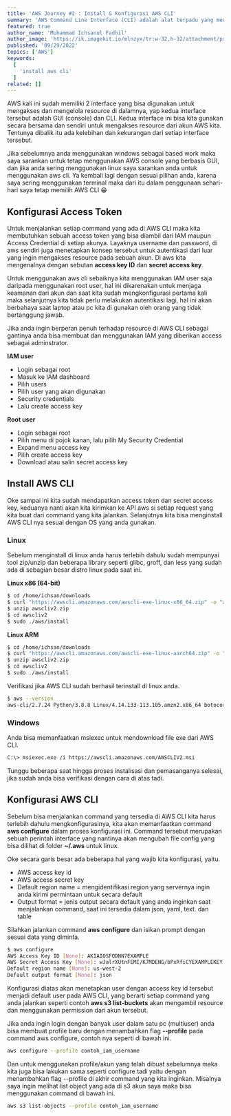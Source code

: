 ---
title: 'AWS Journey #2 : Install & Konfigurasi AWS CLI'
summary: 'AWS Command Line Interface (CLI) adalah alat terpadu yang menyediakan antarmuka yang konsisten untuk berinteraksi dengan semua bagian AWS'
featured: true
author_name: 'Muhammad Ichsanul Fadhil'
author_image: 'https://ik.imagekit.io/mlnzyx/tr:w-32,h-32/attachment/profile.webp'
published: '09/29/2022'
topics: ['AWS']
keywords:
  [
    'install aws cli'
  ]
related: []
---
AWS kali ini sudah memiliki 2 interface yang bisa digunakan untuk mengakses dan mengelola resource di dalamnya, yap kedua interface tersebut adalah GUI (console) dan CLI. Kedua interface ini bisa kita gunakan secara bersama dan sendiri untuk mengakses resource dari akun AWS kita. Tentunya dibalik itu ada kelebihan dan kekurangan dari setiap interface tersebut.

Jika sebelumnya anda menggunakan windows sebagai based work maka saya sarankan untuk tetap menggunakan AWS console yang berbasis GUI, dan jika anda sering menggunakan linux saya sarankan anda untuk menggunakan aws cli. Ya kembali lagi dengan sesuai pilihan anda, karena saya sering menggunakan terminal maka dari itu dalam penggunaan sehari-hari saya tetap memilih AWS CLI 😁

## Konfigurasi Access Token

Untuk menjalankan setiap command yang ada di AWS CLI maka kita membutuhkan sebuah access token yang bisa diambil dari IAM maupun Access Credential di setiap akunya. Layaknya username dan password, di aws sendiri juga menetapkan konsep tersebut untuk autentikasi dari luar yang ingin mengakses resource pada sebuah akun. Di aws kita mengenalnya dengan sebutan **access key ID** dan **secret access key**.

Untuk menggunakan aws cli sebaiknya kita menggunakan IAM user saja daripada menggunakan root user, hal ini dikarenakan untuk menjaga keamanan dari akun dan saat kita sudah mengkonfigurasi pertama kali maka selanjutnya kita tidak perlu melakukan autentikasi lagi, hal ini akan berbahaya saat laptop atau pc kita di gunakan oleh orang yang tidak bertanggung jawab.

Jika anda ingin berperan penuh terhadap resource di AWS CLI sebagai gantinya anda bisa membuat dan menggunakan IAM yang diberikan access sebagai adminstrator.

**IAM user**

* Login sebagai root
* Masuk ke IAM dashboard
* Pilih users
* Pilih user yang akan digunakan
* Security credentials
* Lalu create access key

**Root user**

* Login sebagai root
* Pilih menu di pojok kanan, lalu pilih My Security Credential
* Expand menu access key
* Pilih create access key
* Download atau salin secret access key

## Install AWS CLI

Oke sampai ini kita sudah mendapatkan access token dan secret access key, keduanya nanti akan kita kirimkan ke API aws si setiap request yang kita buat dari command yang kita jalankan. Selanjutnya kita bisa menginstall AWS CLI nya sesuai dengan OS yang anda gunakan.

### Linux

Sebelum menginstall di linux anda harus terlebih dahulu sudah mempunyai tool zip/unzip dan beberapa library seperti glibc, groff, dan less yang sudah ada di sebagian besar distro linux pada saat ini.

**Linux x86 (64-bit)**

```bash
$ cd /home/ichsan/downloads
$ curl "https://awscli.amazonaws.com/awscli-exe-linux-x86_64.zip" -o "awscliv2.zip"
$ unzip awscliv2.zip
$ cd awscliv2
$ sudo ./aws/install
```

**Linux ARM**

```bash
$ cd /home/ichsan/downloads
$ curl "https://awscli.amazonaws.com/awscli-exe-linux-aarch64.zip" -o "awscliv2.zip"
$ unzip awscliv2.zip
$ cd awscliv2
$ sudo ./aws/install
```

Verifikasi jika AWS CLI sudah berhasil terinstall di linux anda.

```bash
$ aws --version
aws-cli/2.7.24 Python/3.8.8 Linux/4.14.133-113.105.amzn2.x86_64 botocore/2.4.5
```

### Windows

Anda bisa memanfaatkan msiexec untuk mendownload file exe dari AWS CLI.

```bash
C:\> msiexec.exe /i https://awscli.amazonaws.com/AWSCLIV2.msi
```

Tunggu beberapa saat hingga proses instalisasi dan pemasanganya selesai, jika sudah anda bisa verifikasi dengan cara di atas tadi.

## Konfigurasi AWS CLI

Sebelum bisa menjalankan command yang tersedia di AWS CLI kita harus terlebih dahulu mengkonfigurasinya, kita akan memanfaatkan command **aws configure** dalam proses konfigurasi ini. Command tersebut merupakan sebuah perintah interface yang nantinya akan mengubah file config yang bisa dilihat di folder **~/.aws** untuk linux.

Oke secara garis besar ada beberapa hal yang wajib kita konfigurasi, yaitu.

* AWS access key id
* AWS access secret key
* Default region name = mengidentifikasi region yang servernya ingin anda kirimi permintaan untuk secara default
* Output format = jenis output secara default yang anda inginkan saat menjalankan command, saat ini tersedia dalam json, yaml, text. dan table

Silahkan jalankan command **aws configure** dan isikan prompt dengan sesuai data yang diminta.

```bash
$ aws configure
AWS Access Key ID [None]: AKIAIOSFODNN7EXAMPLE
AWS Secret Access Key [None]: wJalrXUtnFEMI/K7MDENG/bPxRfiCYEXAMPLEKEY
Default region name [None]: us-west-2
Default output format [None]: json
```

Konfigurasi diatas akan menetapkan user dengan access key id tersebut menjadi default user pada AWS CLI, yang berarti setiap command yang anda jalankan seperti contoh **aws s3 list-buckets** akan mengambil resource dan menggunakan permission dari akun tersebut.

Jika anda ingin login dengan banyak user dalam satu pc (multiuser) anda bisa membuat profile baru dengan menambahkan flag **--profile** pada command aws configure, contoh nya seperti di bawah ini.

```bash
aws configure --profile contoh_iam_username
```

Dan untuk menggunakan profile/akun yang telah dibuat sebelumnya maka kita juga bisa lakukan sama seperti configure tadi yaitu dengan menambahkan flag --profile di akhir command yang kita inginkan. Misalnya saya ingin melihat list object yang ada di s3 akun saya maka bisa menggunakan command di bawah ini.

```bash
aws s3 list-objects --profile contoh_iam_username
```
